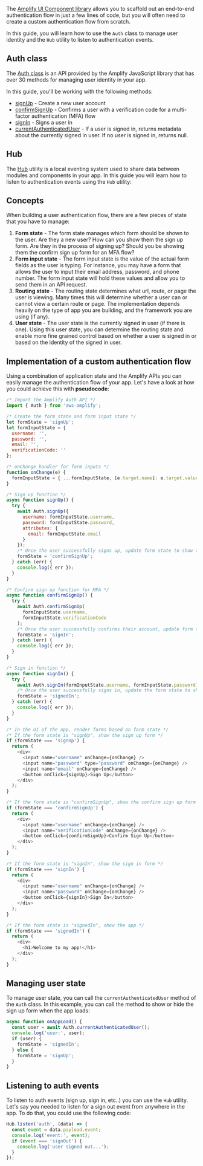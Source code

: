 The [Amplify UI Component library](https://ui.docs.amplify.aws/react/connected-components/authenticator) allows you to scaffold out an end-to-end authentication flow in just a few lines of code, but you will often need to create a custom authentication flow from scratch.

In this guide, you will learn how to use the `Auth` class to manage user identity and the `Hub` utility to listen to authentication events.

## Auth class

The [Auth class](https://aws-amplify.github.io/amplify-js/api/classes/authclass.html) is an API provided by the Amplify JavaScript library that has over 30 methods for managing user identity in your app.

In this guide, you'll be working with the following methods:

- [signUp](https://aws-amplify.github.io/amplify-js/api/classes/authclass.html#signup) - Create a new user account
- [confirmSignUp](https://aws-amplify.github.io/amplify-js/api/classes/authclass.html#confirmsignup) - Confirms a user with a verification code for a multi-factor authentication (MFA) flow
- [signIn](https://aws-amplify.github.io/amplify-js/api/classes/authclass.html#signin) - Signs a user in
- [currentAuthenticatedUser](https://aws-amplify.github.io/amplify-js/api/classes/authclass.html#currentauthenticateduser) - If a user is signed in, returns metadata about the currently signed in user. If no user is signed in, returns null.

## Hub

The [Hub](/lib/utilities/hub) utility is a local eventing system used to share data between modules and components in your app. In this guide you will learn how to listen to authentication events using the `Hub` utility:

## Concepts

When building a user authentication flow, there are a few pieces of state that you have to manage:

1. **Form state** - The form state manages which form should be shown to the user. Are they a new user? How can you show them the sign up form. Are they in the process of signing up? Should you be showing them the confirm sign up form for an MFA flow?
2. **Form input state** - The form input state is the value of the actual form fields as the user is typing. For instance, you may have a form that allows the user to input their email address, password, and phone number. The form input state will hold these values and allow you to send them in an API request.
3. **Routing state** - The routing state determines what url, route, or page the user is viewing. Many times this will determine whether a user can or cannot view a certain route or page. The implementation depends heavily on the type of app you are building, and the framework you are using (if any).
4. **User state** - The user state is the currently signed in user (if there is one). Using this user state, you can determine the routing state and enable more fine grained control based on whether a user is signed in or based on the identity of the signed in user.

<!-- This guide will cover strategies for handling __form state__, __form input state__, and __user state__ but will not be covering routing state as this is very dependent on the framework. -->

## Implementation of a custom authentication flow

Using a combination of application state and the Amplify APIs you can easily manage the authentication flow of your app. Let's have a look at how you could achieve this with **pseudocode**:

```javascript
/* Import the Amplify Auth API */
import { Auth } from 'aws-amplify';

/* Create the form state and form input state */
let formState = 'signUp';
let formInputState = {
  username: '',
  password: '',
  email: '',
  verificationCode: ''
};

/* onChange handler for form inputs */
function onChange(e) {
  formInputState = { ...formInputState, [e.target.name]: e.target.value };
}

/* Sign up function */
async function signUp() {
  try {
    await Auth.signUp({
      username: formInputState.username,
      password: formInputState.password,
      attributes: {
        email: formInputState.email
      }
    });
    /* Once the user successfully signs up, update form state to show the confirm sign up form for MFA */
    formState = 'confirmSignUp';
  } catch (err) {
    console.log({ err });
  }
}

/* Confirm sign up function for MFA */
async function confirmSignUp() {
  try {
    await Auth.confirmSignUp(
      formInputState.username,
      formInputState.verificationCode
    );
    /* Once the user successfully confirms their account, update form state to show the sign in form*/
    formState = 'signIn';
  } catch (err) {
    console.log({ err });
  }
}

/* Sign in function */
async function signIn() {
  try {
    await Auth.signIn(formInputState.username, formInputState.password);
    /* Once the user successfully signs in, update the form state to show the signed in state */
    formState = 'signedIn';
  } catch (err) {
    console.log({ err });
  }
}

/* In the UI of the app, render forms based on form state */
/* If the form state is "signUp", show the sign up form */
if (formState === 'signUp') {
  return (
    <div>
      <input name="username" onChange={onChange} />
      <input name="password" type="password" onChange={onChange} />
      <input name="email" onChange={onChange} />
      <button onClick={signUp}>Sign Up</button>
    </div>
  );
}

/* If the form state is "confirmSignUp", show the confirm sign up form */
if (formState === 'confirmSignUp') {
  return (
    <div>
      <input name="username" onChange={onChange} />
      <input name="verificationCode" onChange={onChange} />
      <button onClick={confirmSignUp}>Confirm Sign Up</button>
    </div>
  );
}

/* If the form state is "signIn", show the sign in form */
if (formState === 'signIn') {
  return (
    <div>
      <input name="username" onChange={onChange} />
      <input name="password" onChange={onChange} />
      <button onClick={signIn}>Sign In</button>
    </div>
  );
}

/* If the form state is "signedIn", show the app */
if (formState === 'signedIn') {
  return (
    <div>
      <h1>Welcome to my app!</h1>
    </div>
  );
}
```

## Managing user state

To manage user state, you can call the `currentAuthenticatedUser` method of the `Auth` class. In this example, you can call the method to show or hide the sign up form when the app loads:

```javascript
async function onAppLoad() {
  const user = await Auth.currentAuthenticatedUser();
  console.log('user:', user);
  if (user) {
    formState = 'signedIn';
  } else {
    formState = 'signUp';
  }
}
```

## Listening to auth events

To listen to auth events (sign up, sign in, etc..) you can use the `Hub` utility. Let's say you needed to listen for a sign out event from anywhere in the app. To do that, you could use the following code:

```javascript
Hub.listen('auth', (data) => {
  const event = data.payload.event;
  console.log('event:', event);
  if (event === 'signOut') {
    console.log('user signed out...');
  }
});
```
